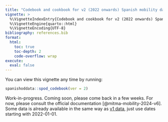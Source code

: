 ```yaml
---
title: "Codebook and cookbook for v2 (2022 onwards) Spanish mobility data"
vignette: >
  %\VignetteIndexEntry{Codebook and cookbook for v2 (2022 onwards) Spanish mobility data}
  %\VignetteEngine{quarto::html}
  %\VignetteEncoding{UTF-8}
bibliography: references.bib
format:
  html:
    toc: true
    toc-depth: 2
    code-overflow: wrap
execute: 
  eval: false
---
```


You can view this vignette any time by running:

```r
spanishoddata::spod_codebook(ver = 2)
```


Work-in-progress. Coming soon, please come back in a few weeks. For now, please consult the official documentation [@mitma-mobility-2024-v6]. Some data is already available in the same way as [v1 data](v1-2020-2021-mitma-data-codebook.qmd), just use dates starting with 2022-01-01.
